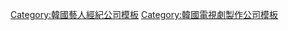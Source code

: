 {{Navbox
| name      = Fantagio
| title     = [[Fantagio]]
|above  = 
|abovestyle = background-color:#DCB5FF;
|titlestyle = background-color:#DCB5FF;
|groupstyle = background-color:#E6CAFF;
|belowstyle = background-color:#DCB5FF;
|listclass = hlist
| group1 = 創辦人
| list1  = 羅丙俊
| group2 = SOLO
| list2  =  {{Navbox subgroup
  |groupstyle = background-color:#F1E1FF
  |group1  =  歌手
  |list1   = 
* [[邕聖祐]]
  |group2  =  演員
  |list2   =
* [[林賢成]]
* [[姜漢娜]]
* 姜海林
* 崔允羅
* [[朴帥眉]]
* [[邕聖祐]]
* [[秋藝珍]]
* 磪峻榮
* 蔡㫶華
* [[李瑜瑛|李花兼]]
* 李瑞英
* 庾拏結
* [[韓基燦]]
}}
| group3 = 組合
| list3  =  {{Navbox subgroup
  |groupstyle = background-color:#F1E1FF
  |group1  =  [[5urprise]]
  |list1   = 
* [[唯一 (5urprise)|唯一]]
* [[徐康俊]]
* [[孔明 (藝人)|孔明]]
* [[姜泰伍]]
* [[李泰煥]]
  |group2  =  [[ASTRO (韓國音樂團體)|ASTRO]]
  |list2   = 
* [[MJ (ASTRO)|MJ]]
* [[朴真佑|JIN JIN]]
* [[車銀優]]
* [[文彬 (韓國歌手)|文彬]]
* [[朴敏赫|Rocky]]
* [[尹產賀]]
  |group3  =  [[Surprise U]]
  |list3   = 
* 尹挺赫
* 殷瑎成
* [[池建玗]]
* 金鉉書
  |group4  =  [[Weki Meki]]
  |list4   = 
* [[池秀娟|秀娟]]
* [[鄭海琳|Elly]]
* [[磪有情|有情]]
* [[金度延|度延]]
* [[李瑞庭|Sei]]
* [[金秀璟|Lua]]
* [[姜昭恩|Rina]]
* Lucy
}}
}}
<noinclude>
[[Category:韓國藝人經紀公司模板]]
[[Category:韓國電視劇製作公司模板]]
</noinclude>
